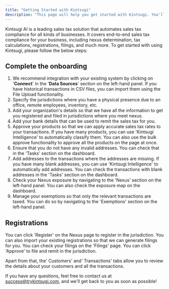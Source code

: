 ```yaml
---
title: "Getting Started with Kintsugi"
description: "This page will help you get started with Kintsugi. You'll be up and running in a jiffy!"
---
```


Kintsugi AI is a leading sales tax solution that automates sales tax compliance for all kinds of businesses. It covers end-to-end sales tax compliance for your business, including nexus determination, tax calculations, registrations, filings, and much more. To get started with using Kintsugi, please follow the below steps:

## Complete the onboarding

1. We recommend integration with your existing system by clicking on '**Connect**' in the '**Data Sources**' section on the left-hand panel. If you have historical transactions in CSV files, you can import them using the File Upload functionality.
2. Specify the jurisdictions where you have a physical presence due to an office, remote employees, inventory, etc.
3. Add your organization's details so that we have all the information to get you registered and filed in jurisdictions where you meet nexus.
4. Add your bank details that can be used to remit the sales tax for you.
5. Approve your products so that we can apply accurate sales tax rates to your transactions. If you have many products, you can use 'Kintsugi Intelligence' to automatically classify them. You can also use the bulk approve functionality to approve all the products on the page at once.
6. Ensure that you do not have any invalid addresses. You can check that in the 'Tasks' section on the dashboard.
7. Add addresses to the transactions where the addresses are missing. If you have many blank addresses, you can use 'Kintsugi Intelligence' to automatically add addresses. You can check the transactions with blank addresses in the 'Tasks' section on the dashboard.
8. Check your Nexus exposure by navigating to the 'Nexus' section on the left-hand panel. You can also check the exposure map on the dashboard.
9. Manage your exemptions so that only the relevant transactions are taxed. You can do so by navigating to the 'Exemptions' section on the left-hand panel.

## Registrations

<Steps>
  <Step>
  You can click 'Register' on the Nexus page to register in the jurisdiction.
  </Step>
  <Step>
  You can also import your existing registrations so that we can generate filings for you.
  </Step>
  <Step>
  You can check your filings on the 'Filings' page. You can click 'Approve' to file and remit in the jurisdiction.
  </Step>
</Steps>

Apart from that, the' Customers' and' Transactions' tabs allow you to review the details about your customers and all the transactions.

If you have any questions, feel free to contact us at [success@trykintsugi.com](mailto:success@trykintsugi.com), and we'll get back to you as soon as possible!

